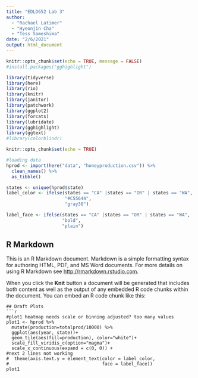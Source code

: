 ```yaml
---
title: "EDLD652 Lab 3"
author: 
  - "Rachael Latimer"
  - "Hyeonjin Cha"
  - "Tess Sameshima"
date: "2/6/2021"
output: html_document
---
```



```r
knitr::opts_chunk$set(echo = TRUE, message = FALSE)
#install.packages("gghighlight")

library(tidyverse)
library(here)
library(rio)
library(knitr)
library(janitor)
library(patchwork)
library(ggplot2)
library(forcats)
library(lubridate)
library(gghighlight)
library(ggtext)
#library(colorblindr)

```

```r
knitr::opts_chunk$set(echo = TRUE)

#loading data
hprod <- import(here("data", "honeyproduction.csv")) %>% 
  clean_names() %>% 
  as_tibble()

states <- unique(hprod$state)
label_color <- ifelse(states == "CA" |states == "OR" | states == "WA", 
                      "#C55644",
                      "gray30")

label_face <- ifelse(states == "CA" |states == "OR" | states == "WA", 
                     "bold",
                     "plain")

```

## R Markdown

This is an R Markdown document. Markdown is a simple formatting syntax for authoring HTML, PDF, and MS Word documents. For more details on using R Markdown see <http://rmarkdown.rstudio.com>.

When you click the **Knit** button a document will be generated that includes both content as well as the output of any embedded R code chunks within the document. You can embed an R code chunk like this:

```
## Draft Plots
```r

#plot1 heatmap needs scale or binning adjusted? too many values
plot1 <- hprod %>% 
  mutate(production=totalprod/10000) %>% 
  ggplot(aes(year, state))+
  geom_tile(aes(fill=production), color="white")+
  scale_fill_viridis_c(option="magma")+
  scale_x_continuous(expand = c(0, 0)) +
#next 2 lines not working
#  theme(axis.text.y = element_text(color = label_color,
#                                   face = label_face))
plot1 
```

```r

```

